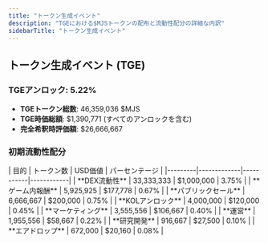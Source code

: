 ```yaml
---
title: "トークン生成イベント"
description: "TGEにおける$MJSトークンの配布と流動性配分の詳細な内訳"
sidebarTitle: "トークン生成イベント"
---
```


## トークン生成イベント (TGE)

### TGEアンロック: 5.22%
- **TGEトークン総数**: 46,359,036 $MJS
- **TGE時価総額**: $1,390,771 (すべてのアンロックを含む)
- **完全希釈時評価額**: $26,666,667

### 初期流動性配分

<Card className='mt-4 w-fit'>
| 目的 | トークン数 | USD価値 | パーセンテージ |
|---------|-------------|-----------|------------|
| **DEX流動性** | 33,333,333 | $1,000,000 | 3.75% |
| **ゲーム内報酬** | 5,925,925 | $177,778 | 0.67% |
| **パブリックセール** | 6,666,667 | $200,000 | 0.75% |
| **KOLアンロック** | 4,000,000 | $120,000 | 0.45% |
| **マーケティング** | 3,555,556 | $106,667 | 0.40% |
| **運営** | 1,955,556 | $58,667 | 0.22% |
| **研究開発** | 916,667 | $27,500 | 0.10% |
| **エアドロップ** | 672,000 | $20,160 | 0.08% |
</Card>